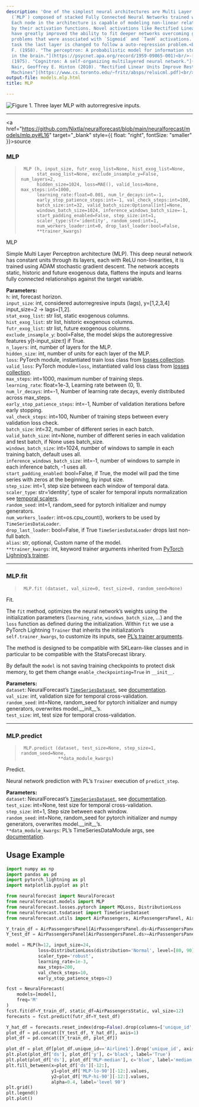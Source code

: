 ```yaml
---
description: 'One of the simplest neural architectures are Multi Layer Perceptrons
  (`MLP`) composed of stacked Fully Connected Neural Networks trained with backpropagation.
  Each node in the architecture is capable of modeling non-linear relationships granted
  by their activation functions. Novel activations like Rectified Linear Units (`ReLU`)
  have greatly improved the ability to fit deeper networks overcoming gradient vanishing
  problems that were associated with `Sigmoid` and `TanH` activations. For the forecasting
  task the last layer is changed to follow a auto-regression problem.<br/><br/>**References**<br/>-[Rosenblatt,
  F. (1958). "The perceptron: A probabilistic model for information storage and organization
  in the brain."](https://psycnet.apa.org/record/1959-09865-001)<br/>-[Fukushima, K.
  (1975). "Cognitron: A self-organizing multilayered neural network."](https://pascal-francis.inist.fr/vibad/index.php?action=getrecorddetail&idt=pascal7750396723)<br/>-[Vinod
  Nair, Geoffrey E. Hinton (2010). "Rectified Linear Units Improve Restricted Boltzmann
  Machines"](https://www.cs.toronto.edu/~fritz/absps/reluicml.pdf)<br/>'
output-file: models.mlp.html
title: MLP

---
```


![Figure 1. Three layer MLP with autorregresive
inputs.](/imgs_models/mlp.png)

------------------------------------------------------------------------

<a
href="https://github.com/Nixtla/neuralforecast/blob/main/neuralforecast/models/mlp.py#L16"
target="_blank" style={{ float: "right", fontSize: "smaller" }}>source</a>

### MLP

> ``` text
>  MLP (h, input_size, futr_exog_list=None, hist_exog_list=None,
>       stat_exog_list=None, exclude_insample_y=False, num_layers=2,
>       hidden_size=1024, loss=MAE(), valid_loss=None, max_steps:int=1000,
>       learning_rate:float=0.001, num_lr_decays:int=-1,
>       early_stop_patience_steps:int=-1, val_check_steps:int=100,
>       batch_size:int=32, valid_batch_size:Optional[int]=None,
>       windows_batch_size=1024, inference_windows_batch_size=-1,
>       start_padding_enabled=False, step_size:int=1,
>       scaler_type:str='identity', random_seed:int=1,
>       num_workers_loader:int=0, drop_last_loader:bool=False,
>       **trainer_kwargs)
> ```

MLP

Simple Multi Layer Perceptron architecture (MLP). This deep neural
network has constant units through its layers, each with ReLU
non-linearities, it is trained using ADAM stochastic gradient descent.
The network accepts static, historic and future exogenous data, flattens
the inputs and learns fully connected relationships against the target
variable.

**Parameters:**<br/> `h`: int, forecast horizon.<br/> `input_size`: int,
considered autorregresive inputs (lags), y=\[1,2,3,4\] input_size=2 -\>
lags=\[1,2\].<br/> `stat_exog_list`: str list, static exogenous
columns.<br/> `hist_exog_list`: str list, historic exogenous columns.<br/>
`futr_exog_list`: str list, future exogenous columns.<br/>
`exclude_insample_y`: bool=False, the model skips the autoregressive
features y\[t-input_size:t\] if True.<br/> `n_layers`: int, number of
layers for the MLP.<br/> `hidden_size`: int, number of units for each
layer of the MLP.<br/> `loss`: PyTorch module, instantiated train loss
class from [losses
collection](https://nixtla.github.io/neuralforecast/losses.pytorch.html).<br/>
`valid_loss`: PyTorch module=`loss`, instantiated valid loss class from
[losses
collection](https://nixtla.github.io/neuralforecast/losses.pytorch.html).<br/>
`max_steps`: int=1000, maximum number of training steps.<br/>
`learning_rate`: float=1e-3, Learning rate between (0, 1).<br/>
`num_lr_decays`: int=-1, Number of learning rate decays, evenly
distributed across max_steps.<br/> `early_stop_patience_steps`: int=-1,
Number of validation iterations before early stopping.<br/>
`val_check_steps`: int=100, Number of training steps between every
validation loss check.<br/> `batch_size`: int=32, number of different
series in each batch.<br/> `valid_batch_size`: int=None, number of
different series in each validation and test batch, if None uses
batch_size.<br/> `windows_batch_size`: int=1024, number of windows to
sample in each training batch, default uses all.<br/>
`inference_windows_batch_size`: int=-1, number of windows to sample in
each inference batch, -1 uses all.<br/> `start_padding_enabled`:
bool=False, if True, the model will pad the time series with zeros at
the beginning, by input size.<br/> `step_size`: int=1, step size between
each window of temporal data.<br/> `scaler_type`: str=‘identity’, type of
scaler for temporal inputs normalization see [temporal
scalers](https://nixtla.github.io/neuralforecast/common.scalers.html).<br/>
`random_seed`: int=1, random_seed for pytorch initializer and numpy
generators.<br/> `num_workers_loader`: int=os.cpu_count(), workers to be
used by `TimeSeriesDataLoader`.<br/> `drop_last_loader`: bool=False, if
True `TimeSeriesDataLoader` drops last non-full batch.<br/> `alias`: str,
optional, Custom name of the model.<br/> `**trainer_kwargs`: int, keyword
trainer arguments inherited from [PyTorch Lighning’s
trainer](https://pytorch-lightning.readthedocs.io/en/stable/api/pytorch_lightning.trainer.trainer.trainer.html?highlight=trainer).<br/>

------------------------------------------------------------------------

### MLP.fit

> ``` text
>  MLP.fit (dataset, val_size=0, test_size=0, random_seed=None)
> ```

Fit.

The `fit` method, optimizes the neural network’s weights using the
initialization parameters (`learning_rate`, `windows_batch_size`, …) and
the `loss` function as defined during the initialization. Within `fit`
we use a PyTorch Lightning `Trainer` that inherits the initialization’s
`self.trainer_kwargs`, to customize its inputs, see [PL’s trainer
arguments](https://pytorch-lightning.readthedocs.io/en/stable/api/pytorch_lightning.trainer.trainer.trainer.html?highlight=trainer).

The method is designed to be compatible with SKLearn-like classes and in
particular to be compatible with the StatsForecast library.

By default the `model` is not saving training checkpoints to protect
disk memory, to get them change `enable_checkpointing=True` in
`__init__`.

**Parameters:**<br/> `dataset`: NeuralForecast’s
[`TimeSeriesDataset`](https://Nixtla.github.io/neuralforecast/tsdataset.html#timeseriesdataset),
see
[documentation](https://nixtla.github.io/neuralforecast/tsdataset.html).<br/>
`val_size`: int, validation size for temporal cross-validation.<br/>
`random_seed`: int=None, random_seed for pytorch initializer and numpy
generators, overwrites model.\_\_init\_\_’s.<br/> `test_size`: int, test
size for temporal cross-validation.<br/>

------------------------------------------------------------------------

### MLP.predict

> ``` text
>  MLP.predict (dataset, test_size=None, step_size=1, random_seed=None,
>               **data_module_kwargs)
> ```

Predict.

Neural network prediction with PL’s `Trainer` execution of
`predict_step`.

**Parameters:**<br/> `dataset`: NeuralForecast’s
[`TimeSeriesDataset`](https://Nixtla.github.io/neuralforecast/tsdataset.html#timeseriesdataset),
see
[documentation](https://nixtla.github.io/neuralforecast/tsdataset.html).<br/>
`test_size`: int=None, test size for temporal cross-validation.<br/>
`step_size`: int=1, Step size between each window.<br/> `random_seed`:
int=None, random_seed for pytorch initializer and numpy generators,
overwrites model.\_\_init\_\_’s.<br/> `**data_module_kwargs`: PL’s
TimeSeriesDataModule args, see
[documentation](https://pytorch-lightning.readthedocs.io/en/1.6.1/extensions/datamodules.html#using-a-datamodule).

## Usage Example

```python
import numpy as np
import pandas as pd
import pytorch_lightning as pl
import matplotlib.pyplot as plt

from neuralforecast import NeuralForecast
from neuralforecast.models import MLP
from neuralforecast.losses.pytorch import MQLoss, DistributionLoss
from neuralforecast.tsdataset import TimeSeriesDataset
from neuralforecast.utils import AirPassengers, AirPassengersPanel, AirPassengersStatic

Y_train_df = AirPassengersPanel[AirPassengersPanel.ds<AirPassengersPanel['ds'].values[-12]] # 132 train
Y_test_df = AirPassengersPanel[AirPassengersPanel.ds>=AirPassengersPanel['ds'].values[-12]].reset_index(drop=True) # 12 test

model = MLP(h=12, input_size=24,
            loss=DistributionLoss(distribution='Normal', level=[80, 90]),
            scaler_type='robust',
            learning_rate=1e-3,
            max_steps=200,
            val_check_steps=10,
            early_stop_patience_steps=2)

fcst = NeuralForecast(
    models=[model],
    freq='M'
)
fcst.fit(df=Y_train_df, static_df=AirPassengersStatic, val_size=12)
forecasts = fcst.predict(futr_df=Y_test_df)

Y_hat_df = forecasts.reset_index(drop=False).drop(columns=['unique_id','ds'])
plot_df = pd.concat([Y_test_df, Y_hat_df], axis=1)
plot_df = pd.concat([Y_train_df, plot_df])

plot_df = plot_df[plot_df.unique_id=='Airline1'].drop('unique_id', axis=1)
plt.plot(plot_df['ds'], plot_df['y'], c='black', label='True')
plt.plot(plot_df['ds'], plot_df['MLP-median'], c='blue', label='median')
plt.fill_between(x=plot_df['ds'][-12:], 
                 y1=plot_df['MLP-lo-90'][-12:].values, 
                 y2=plot_df['MLP-hi-90'][-12:].values,
                 alpha=0.4, label='level 90')
plt.grid()
plt.legend()
plt.plot()
```

